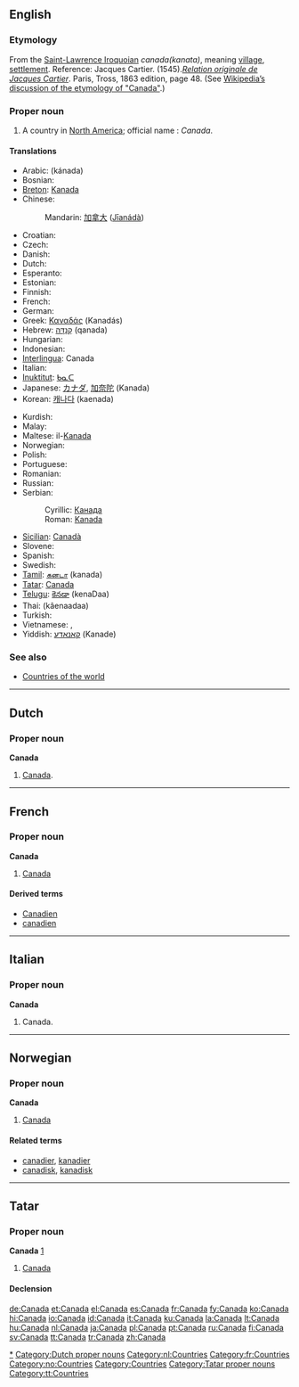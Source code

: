 {{see|Canadá|Ca-na-đa}}
==English==
{{wikipedia}}

===Etymology===
From the [[Laurentian|Saint-Lawrence Iroquoian]] ''canada''''(kanata)'', meaning [[village]], [[settlement]]. Reference: Jacques Cartier. (1545).''[http://www.gutenberg.org/files/12356/12356-h/12356-h.htm Relation originale de Jacques Cartier]''. Paris, Tross, 1863 edition, page 48.  (See [[w:Canada's name|Wikipedia’s discussion of the etymology of "Canada"]].)

===Proper noun===
{{en-proper noun}}

# A country in [[North America]]; official name : ''Canada''.

====Translations====
{{top}}
*Arabic: {{Arab|[[كندا]]}} (kánada) {{f}}
*Bosnian: {{t-|bs|Kanada|f}}
*[[Breton]]: [[Kanada]]
*Chinese:
*:Mandarin: [[加拿大]] ([[Jīanádà]])
*Croatian: {{t-|hr|Kanada|f}}
* Czech: {{t-|cs|Kanada|f}}
* Danish: {{t-|da|Canada}}
* Dutch: {{t+|nl|Canada}}
* Esperanto: {{t+|eo|Kanado|xs=Esperanto}}
* Estonian: {{t-|et|Kanada}}
* Finnish: {{t+|fi|Kanada}}
* French: {{t+|fr|Canada|m}}
* German: {{t+|de|Kanada}}
*Greek: [[Καναδάς]] (Kanadás)
*Hebrew: [[קנדה|קָנָדָּה]] (qanada)
* Hungarian: {{t+|hu|Kanada}}
* Indonesian: {{t-|id|Kanada|xs=Indonesian}}
*[[Interlingua]]: Canada
* Italian: {{t+|it|Canada|m}}
*[[Inuktitut]]: [[ᑲᓇᑕ]]
*Japanese: [[カナダ]], [[加奈陀]] (Kanada)
*Korean: [[캐나다]] (kaenada)
{{mid}}
*Kurdish: {{KUchar|[[که‌نه‌دا]]}}
* Malay: {{t-|ms|Kanada|xs=Malay}}
*Maltese: il-[[Kanada]]
* Norwegian: {{t-|no|Canada}}
* Polish: {{t+|pl|Kanada|f}}
* Portuguese: {{t+|pt|Canadá|m}}
* Romanian: {{t-|ro|Canada|f}}
* Russian: {{t+|ru|Канада|tr=Kanáda|f}}
*Serbian:
*:Cyrillic: [[Канада#Serbian|Канада]] {{f}}
*:Roman: [[Kanada]] {{f}}
*[[Sicilian]]: [[Canadà]] {{m}}
* Slovene: {{t+|sl|Kanada|f}}
* Spanish: {{t+|es|Canadá|m}}
* Swedish: {{t+|sv|Kanada}}
*[[Tamil]]: [[கனடா]] (kanada)
*[[Tatar]]: [[Canada#Tatar|Canada]]
*[[Telugu]]: [[కెనడా]] (kenaDaa)
*Thai: {{THchar|[[แคนาดา]]}} (kâenaadaa)
* Turkish: {{t+|tr|Kanada}}
* Vietnamese: {{t-|vi|Gia Nã Đại|xs=Vietnamese}}, {{t-|vi|Ca-na-đa|xs=Vietnamese}}
*Yiddish: [[קאַנאַדע]] (Kanade)
{{bottom}}

===See also===
*[[Countries of the world]]

[[Category:Canada|*]]

----

==Dutch==

===Proper noun===
'''Canada''' {{n}}

# [[#English|Canada]].

[[Category:Dutch proper nouns]]
[[Category:nl:Countries]]

----

==French==

===Proper noun===
'''Canada''' {{f}}

# [[#English|Canada]]

====Derived terms====
*[[Canadien]]
*[[canadien]]

[[Category:fr:Countries]]

----

==Italian==

===Proper noun===
'''Canada''' {{m}}

# Canada.

----

==Norwegian==

===Proper noun===
'''Canada'''

# [[#English|Canada]]

====Related terms====
*[[canadier]], [[kanadier]]
*[[canadisk]], [[kanadisk]]

[[Category:no:Countries]]

----

==Tatar==

===Proper noun===
'''Canada''' [http://www.azatliq.org/news/international/tb/archives/2005/07/06.asp]

# [[Canada#English|Canada]]

====Declension====
{{tt-latin-noun|nıñ|ga|nı|da|dan}}

[[Category:Countries]]
[[Category:Tatar proper nouns]]
[[Category:tt:Countries]]

[[de:Canada]]
[[et:Canada]]
[[el:Canada]]
[[es:Canada]]
[[fr:Canada]]
[[fy:Canada]]
[[ko:Canada]]
[[hi:Canada]]
[[io:Canada]]
[[id:Canada]]
[[it:Canada]]
[[ku:Canada]]
[[la:Canada]]
[[lt:Canada]]
[[hu:Canada]]
[[nl:Canada]]
[[ja:Canada]]
[[pl:Canada]]
[[pt:Canada]]
[[ru:Canada]]
[[fi:Canada]]
[[sv:Canada]]
[[tt:Canada]]
[[tr:Canada]]
[[zh:Canada]]